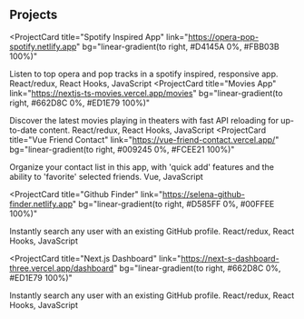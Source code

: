 ## Projects

<ProjectCard
  title="Spotify Inspired App"
  link="https://opera-pop-spotify.netlify.app"
  bg="linear-gradient(to right, #D4145A 0%, #FBB03B 100%)"
>
  Listen to top opera and pop tracks in a spotify inspired, responsive app. 
  React/redux, React Hooks, JavaScript
</ProjectCard>
<ProjectCard
  title="Movies App"
  link="https://nextjs-ts-movies.vercel.app/movies"
  bg="linear-gradient(to right, #662D8C 0%, #ED1E79 100%)"
>
  Discover the latest movies playing in theaters with fast API reloading for up-to-date content. React/redux, React Hooks, JavaScript
</ProjectCard>
<ProjectCard
  title="Vue Friend Contact"
  link="https://vue-friend-contact.vercel.app/"
  bg="linear-gradient(to right, #009245 0%, #FCEE21 100%)"
>
  Organize your contact list in this app, with 'quick add' features and the ability to 'favorite' selected friends. Vue, JavaScript
</ProjectCard>

<ProjectCard
  title="Github Finder"
  link="https://selena-github-finder.netlify.app"
  bg="linear-gradient(to right, #D585FF 0%, #00FFEE 100%)"
>
  Instantly search any user with an existing GitHub profile. React/redux, React Hooks, JavaScript
</ProjectCard>

<ProjectCard
  title="Next.js Dashboard"
  link="https://next-s-dashboard-three.vercel.app/dashboard"
  bg="linear-gradient(to right, #662D8C 0%, #ED1E79 100%)"
>
  Instantly search any user with an existing GitHub profile. React/redux, React Hooks, JavaScript
</ProjectCard>





